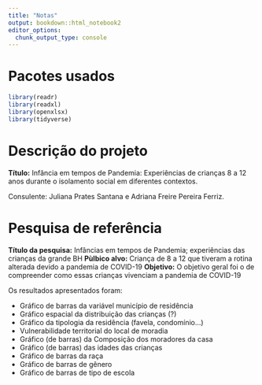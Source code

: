 ```yaml
---
title: "Notas"
output: bookdown::html_notebook2
editor_options: 
  chunk_output_type: console
---
```


# Pacotes usados

```r
library(readr)
library(readxl)
library(openxlsx)
library(tidyverse)
```

# Descrição do projeto

**Título:** Infância em tempos de Pandemia: Experiências de crianças 8 a 12 anos durante o isolamento social em diferentes contextos.

Consulente: Juliana Prates Santana e Adriana Freire Pereira Ferriz.

# Pesquisa de referência

**Título da pesquisa:** Infâncias em tempos de Pandemia; experiências das crianças da grande BH
**Pùlbico alvo:** Criança de 8 a 12 que tiveram a rotina alterada devido a pandemia de COVID-19
**Objetivo:** O objetivo geral foi o de compreender como essas crianças vivenciam a pandemia de COVID-19

Os resultados apresentados foram:

* Gráfico de barras da variável município de residência
* Gráfico espacial da distribuição das crianças (?)
* Gráfico da tipologia da residência (favela, condomínio...)
* Vulnerabilidade territorial do local de moradia
* Gráfico (de barras) da Composição dos moradores da casa
* Gráfico (de barras) das idades das crianças
* Gráfico de barras da raça
* Gráfico de barras de gênero
* Gráfico de barras de tipo de escola

